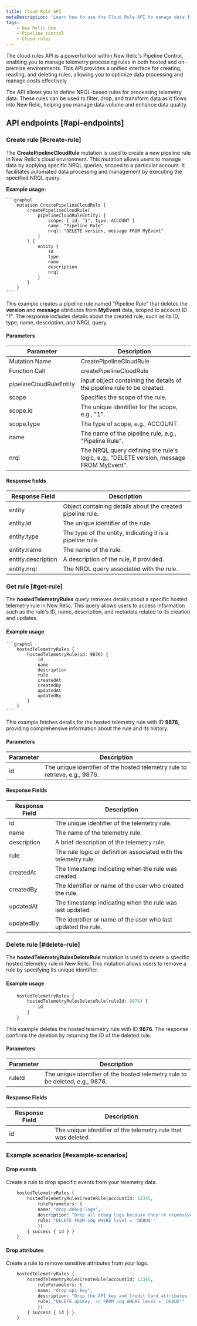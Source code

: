 ```yaml
---
title: Cloud Rule API
metaDescription: 'Learn how to use the Cloud Rule API to manage data filtering and processing in New Relic Control.'
tags:
    - New Relic One
    - Pipeline control
    - Cloud rules
---
```


The cloud rules API is a powerful tool within New Relic's Pipeline Control, enabling you to manage telemetry processing rules in both hosted and on-premise environments. This API provides a unified interface for creating, reading, and deleting rules, allowing you to optimize data processing and manage costs effectively.

The API allows you to define NRQL-based rules for processing telemetry data. These rules can be used to filter, drop, and transform data as it flows into New Relic, helping you manage data volume and enhance data quality.

## API endpoints [#api-endpoints]

### Create rule [#create-rule]

The **CreatePipelineCloudRule** mutation is used to create a new pipeline rule in New Relic's cloud environment. This mutation allows users to manage data by applying specific NRQL queries, scoped to a particular account. It facilitates automated data processing and management by executing the specified NRQL query.

**Example usage:**

    ```graphql
        mutation CreatePipelineCloudRule {
            createPipelineCloudRule(
                pipelineCloudRuleEntity: {
                    scope: { id: "1", type: ACCOUNT }
                    name: "Pipeline Rule"
                    nrql: "DELETE version, message FROM MyEvent"
                }
            ) {
                entity {
                    id
                    type
                    name
                    description
                    nrql
                }
            }
        }
    ```

This example creates a pipeline rule named "Pipeline Rule" that deletes the **version** and **message** attributes from **MyEvent** data, scoped to account ID "1". The response includes details about the created rule, such as its ID, type, name, description, and NRQL query.

#### Parameters 

<table>
    <thead>
        <tr>
            <th>Parameter</th>
            <th>Description</th>
        </tr>
    </thead>
    <tbody>
        <tr>
            <td>Mutation Name</td>
            <td>CreatePipelineCloudRule</td>
        </tr>
        <tr>
            <td>Function Call</td>
            <td>createPipelineCloudRule</td>
        </tr>
        <tr>
            <td>pipelineCloudRuleEntity</td>
            <td>Input object containing the details of the pipeline rule to be created.</td>
        </tr>
        <tr>
            <td>scope</td>
            <td>Specifies the scope of the rule.</td>
        </tr>
        <tr>
            <td>scope.id</td>
            <td>The unique identifier for the scope, e.g., "1".</td>
        </tr>
        <tr>
            <td>scope.type</td>
            <td>The type of scope, e.g., ACCOUNT.</td>
        </tr>
        <tr>
            <td>name</td>
            <td>The name of the pipeline rule, e.g., "Pipeline Rule".</td>
        </tr>
        <tr>
            <td>nrql</td>
            <td>The NRQL query defining the rule's logic, e.g., "DELETE version, message FROM MyEvent".</td>
        </tr>
    </tbody>
</table>


#### Response fields

<table>
    <thead>
        <tr>
            <th>Response Field</th>
            <th>Description</th>
        </tr>
    </thead>
    <tbody>
        <tr>
            <td>entity</td>
            <td>Object containing details about the created pipeline rule.</td>
        </tr>
        <tr>
            <td>entity.id</td>
            <td>The unique identifier of the rule.</td>
        </tr>
        <tr>
            <td>entity.type</td>
            <td>The type of the entity, indicating it is a pipeline rule.</td>
        </tr>
        <tr>
            <td>entity.name</td>
            <td>The name of the rule.</td>
        </tr>
        <tr>
            <td>entity.description</td>
            <td>A description of the rule, if provided.</td>
        </tr>
        <tr>
            <td>entity.nrql</td>
            <td>The NRQL query associated with the rule.</td>
        </tr>
    </tbody>
</table>


### Get rule [#get-rule]

The **hostedTelemetryRules** query retrieves details about a specific hosted telemetry rule in New Relic. This query allows users to access information such as the rule's ID, name, description, and metadata related to its creation and updates.

#### Example usage

    ```graphql
        hostedTelemetryRules {
            hostedTelemetryRule(id: 9876) {
                id
                name
                description
                rule
                createdAt
                createdBy
                updatedAt
                updatedBy
            }
        }
    ```

This example fetches details for the hosted telemetry rule with ID **9876**, providing comprehensive information about the rule and its history.

#### Parameters

<table>
    <thead>
        <tr>
            <th>Parameter</th>
            <th>Description</th>
        </tr>
    </thead>
    <tbody>
        <tr>
            <td>id</td>
            <td>The unique identifier of the hosted telemetry rule to retrieve, e.g., 9876.</td>
        </tr>
    </tbody>
</table>


#### Response Fields

<table>
    <thead>
        <tr>
            <th>Response Field</th>
            <th>Description</th>
        </tr>
    </thead>
    <tbody>
        <tr>
            <td>id</td>
            <td>The unique identifier of the telemetry rule.</td>
        </tr>
        <tr>
            <td>name</td>
            <td>The name of the telemetry rule.</td>
        </tr>
        <tr>
            <td>description</td>
            <td>A brief description of the telemetry rule.</td>
        </tr>
        <tr>
            <td>rule</td>
            <td>The rule logic or definition associated with the telemetry rule.</td>
        </tr>
        <tr>
            <td>createdAt</td>
            <td>The timestamp indicating when the rule was created.</td>
        </tr>
        <tr>
            <td>createdBy</td>
            <td>The identifier or name of the user who created the rule.</td>
        </tr>
        <tr>
            <td>updatedAt</td>
            <td>The timestamp indicating when the rule was last updated.</td>
        </tr>
        <tr>
            <td>updatedBy</td>
            <td>The identifier or name of the user who last updated the rule.</td>
        </tr>
    </tbody>
</table>



### Delete rule [#delete-rule]

The **hostedTelemetryRulesDeleteRule** mutation is used to delete a specific hosted telemetry rule in New Relic. This mutation allows users to remove a rule by specifying its unique identifier.

#### Example usage

```graphql
    hostedTelemetryRules {
        hostedTelemetryRulesDeleteRule(ruleId: 9876) {
            id
        }
    }
```

This example deletes the hosted telemetry rule with ID **9876**. The response confirms the deletion by returning the ID of the deleted rule.

#### Parameters

<table>
    <thead>
        <tr>
        <th>Parameter</th>
        <th>Description</th>
        </tr>
    </thead>
    <tbody>
        <tr>
        <td>ruleId</td>
        <td>The unique identifier of the hosted telemetry rule to be deleted, e.g., 9876.</td>
        </tr>
    </tbody>
</table>


#### Response Fields

<table>
    <thead>
        <tr>
        <th>Response Field</th>
        <th>Description</th>
        </tr>
    </thead>
    <tbody>
        <tr>
        <td>id</td>
        <td>The unique identifier of the telemetry rule that was deleted.</td>
        </tr>
    </tbody>
</table>


### Example scenarios [#example-scenarios]

#### Drop events

Create a rule to drop specific events from your telemetry data.

```graphql
    hostedTelemetryRules {
        hostedTelemetryRulesCreateRule(accountId: 12345,
            ruleParameters: {
            name: "drop-debug-logs",
            description: "Drop all debug logs because they're expensive.",
            rule: "DELETE FROM Log WHERE level = 'DEBUG'"
            })
        { success { id } }
    }
```

#### Drop attributes

Create a rule to remove sensitive attributes from your logs.

```graphql
    hostedTelemetryRules {
        hostedTelemetryRulesCreateRule(accountId: 12345,
            ruleParameters: {
            name: "drop-api-key",
            description: "Drop the API key and Credit Card attributes from our logs so we don’t leak them.",
            rule: "DELETE apiKey, cc FROM Log WHERE level = 'DEBUG'"
            })
        { success { id } }
    }
```
